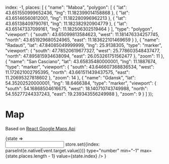 


  index: -1,
  places: [
    {
      "name": "Maboa",
      "polygon": [
        {
          "lat": 43.651550999652436,
          "lng": 11.182399014158868
        },
        {
          "lat": 43.65146560812001,
          "lng": 11.182280996962213
        },
        {
          "lat": 43.65138409790761,
          "lng": 11.182382920904779
        },
        {
          "lat": 43.65147337099161,
          "lng": 11.182506302519464
        }
      ],
      "type": "polygon",
      "viewport": {
        "south": 43.65099813584623,
        "west": 11.181476334257745,
        "north": 43.651929680524965,
        "east": 11.183622101469659
      }
    },
    {
      "name": "Radauti",
      "lat": 47.84085049999999,
      "lng": 25.9138305,
      "type": "marker",
      "viewport": {
        "south": 47.78520619677327,
        "west": 25.778603548437477,
        "north": 47.895815934638094,
        "east": 26.053261751562477
      },
      "zoom": 11
    },
    {
      "name": "San Casciano",
      "lat": 43.65835480000001,
      "lng": 11.1887674,
      "type": "marker",
      "viewport": {
        "south": 43.646607368836534,
        "west": 11.172621002795395,
        "north": 43.661511439437575,
        "east": 11.20695327818602
      },
      "zoom": 14
    },
    {
      "name": "Gdansk",
      "lat": 54.35202520000001,
      "lng": 18.6466384,
      "type": "marker",
      "viewport": {
        "south": 54.16868504616675,
        "west": 18.140710743749988,
        "north": 54.55277244337243,
        "east": 19.239343556249988
      },
      "zoom": 9
    }
  ]
});


<Meta title="Components/Map" />

# Map

Based on [React Google Maps Api](https://react-google-maps-api-docs.netlify.com/)

<Preview>
  <Story name="Map">
    <State store={store}>
      {state =>
        <LoadScript
          id="script-loader"
          googleMapsApiKey={process.env.STORYBOOK_GOOGLEMAPS_API_KEY}
        >
          <div style={{
            width: 560,
            height: 315
          }}>
            <Map places={state.places} index={state.index} />
          </div>
          <input 
            onChange={e => store.set({index: parseInt(e.nativeEvent.target.value)})} 
            type="number" min="-1" max={state.places.length - 1} value={state.index} />
        </LoadScript>
      }
    </State>
  </Story>
</Preview>

